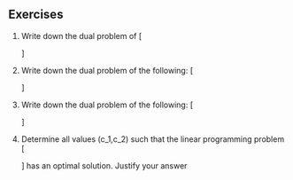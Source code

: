## Exercises {-}

1.  Write down the dual problem of
    \[\begin{array}{rrcrcl}
    \min & 4x_1 & - & 2x_2 \\
    \text{s.t.} 
     & x_1 & + & 2x_2 & \geq & 3\\
     & 3x_1 & - & 4x_2 & = & 0 \\
     &  & & x_2 & \geq & 0.
    \end{array}\]

2.  Write down the dual problem of the following:
    \[
    \begin{array}{rrcrcrcl}
    \min  &    &  &3x_2  & + & x_3 \\
    \mbox{s.t.}
     & x_1 & + & x_2 & + & 2x_3 & = & 1 \\
     & x_1 &   &     & - & 3x_3 & \leq & 0 \\
     & x_1 & , & x_2 & , & x_3 & \geq & 0.
    \end{array}
    \]

3.  Write down the dual problem of the following:
    \[
    \begin{array}{rrcrcrcl}
    \min  & x_1 &  &  & - & 9x_3 \\
    \mbox{s.t.}
     & x_1 & - & 3x_2 &  + & 2x_3 & = & 1 \\
     & x_1 & &  & &  & \leq & 0 \\
     & &  & x_2 & &  &  & \mbox{free} \\
     & &  & &  & x_3 & \geq & 0.
    \end{array}\]

4.  Determine all values \(c_1,c_2\) such that the linear programming problem
\[\begin{array}{rl}
\min & c_1 x_1 + c_2 x_2 \\
\text{s.t.} & 2x_1 + x_2 \geq 2 \\
& x_1 + 3x_2 \geq 1.
\end{array}
\]
has an optimal solution. Justify your answer
